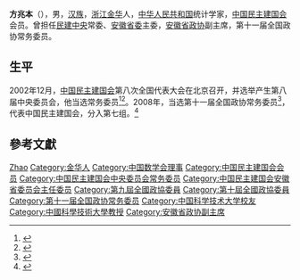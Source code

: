 '''方兆本'''（{{bd|1945年||}}），男，[[汉族|汉族]]，[[浙江|浙江]][[金华|金华]]人，[[中华人民共和国|中华人民共和国]]统计学家，[[中国民主建国会|中国民主建国会]]会员。曾担任[[民建中央|民建中央]]常委、[[中国民主建国会安徽省委员会|安徽省委]]主委，[[安徽省政协|安徽省政协]]副主席，第十一届全国政协常务委员。

== 生平 ==
2002年12月，[[中国民主建国会|中国民主建国会]]第八次全国代表大会在北京召开，并选举产生第八届中央委员会，他当选常务委员<ref>{{Cite book|title=中华人民共和国年鉴 2003 总第23期|last=中华人民共和国年鉴编辑部编辑|publisher=中华人民共和国年鉴社|year=2003.11|pages=277}}</ref><ref>{{Cite book|title=中国改革开放新时期年鉴 2002年|last=[[王振川|王振川]]主编|publisher=[[中国民主法制出版社|中国民主法制出版社]]|year=2014|isbn=978-7-5162-0674-4|location=北京|pages=1090}}</ref>。2008年，当选第十一届全国政协常务委员<ref>{{cite news|title=第十一届全国政协委员名单|url=http://www.indaa.com.cn/zt/2009qglh/zxzs/200903/t20090303_127573.html|accessdate=2013-04-09|newspaper=新华社北京1月25日电 中国人民政治协商会议第十一届全国委员会委员名单(共2237人，2008年1月25日政协第十届全国委员会常务委员会第二十次会议通过)|date=2008年1月25日|deadurl=yes|archiveurl=https://web.archive.org/web/20130928014403/http://www.indaa.com.cn/zt/2009qglh/zxzs/200903/t20090303_127573.html|archivedate=2013年9月28日|df=}}</ref>，代表中国民主建国会，分入第七组。<ref>{{cite news|title=全国政协信息-方兆本|url=http://www.cppcc.gov.cn/CMS/wylibary/showJcwyxtInfoWylibary.action?tabJcwyxt.guid=11W0002300&wytype=wjwy|accessdate=2013-04-11|newspaper=全国政协委员会|archive-date=2019-06-08|archive-url=https://web.archive.org/web/20190608211745/http://www.cppcc.gov.cn/CMS/wylibary/showJcwyxtInfoWylibary.action?tabJcwyxt.guid=11W0002300&wytype=wjwy|dead-url=no}}</ref>

== 參考文獻 ==
{{reflist}}

{{中国政治人物小作品}}
{{Navboxes 
| title  = 方兆本在[[中国数学会|中国数学会]]的职务
| list1  =
{{中国数学会第七届理事会}}
}}
{{Navboxes 
| title  = 方兆本在[[中国民主建国会|中国民主建国会]]的职务
| list1  =
{{中国民主建国会第七届中央委员会}}
{{中国民主建国会第八届中央委员会}}
{{中国民主建国会第九届中央委员会}}
}}

{{Authority control}}
{{DEFAULTSORT:Fang方}}
[[Category:方姓|Zhao]]
[[Category:金华人|Category:金华人]]
[[Category:中国数学会理事|Category:中国数学会理事]]
[[Category:中国民主建国会会员|Category:中国民主建国会会员]]
[[Category:中国民主建国会中央委员会常务委员|Category:中国民主建国会中央委员会常务委员]]
[[Category:中国民主建国会安徽省委员会主任委员|Category:中国民主建国会安徽省委员会主任委员]]
[[Category:第九屆全國政協委員|Category:第九屆全國政協委員]]
[[Category:第十屆全國政協委員|Category:第十屆全國政協委員]]
[[Category:第十一届全国政协常务委员|Category:第十一届全国政协常务委员]]
[[Category:中国科学技术大学校友|Category:中国科学技术大学校友]]
[[Category:中國科學技術大學教授|Category:中國科學技術大學教授]]
[[Category:安徽省政协副主席|Category:安徽省政协副主席]]